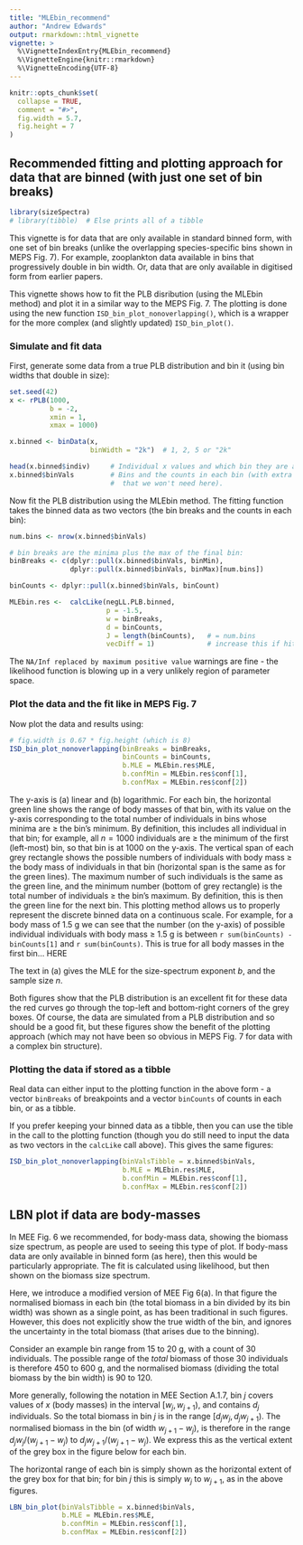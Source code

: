 ```yaml
---
title: "MLEbin_recommend"
author: "Andrew Edwards"
output: rmarkdown::html_vignette
vignette: >
  %\VignetteIndexEntry{MLEbin_recommend}
  %\VignetteEngine{knitr::rmarkdown}
  %\VignetteEncoding{UTF-8}
---
```


```r
knitr::opts_chunk$set(
  collapse = TRUE,
  comment = "#>",
  fig.width = 5.7,
  fig.height = 7
)
```

## Recommended fitting and plotting approach for data that are binned (with just one set of bin breaks)

```r
library(sizeSpectra)
# library(tibble)  # Else prints all of a tibble
```

This vignette is for data that are only available in standard binned form, with one
set of bin breaks (unlike the overlapping species-specific bins shown in MEPS
Fig. 7). For example, zooplankton data available in bins that progressively
double in bin width. Or, data that are only available in digitised form from earlier papers.

This vignette shows how to fit the PLB disribution (using the
MLEbin method) and plot it in a similar way to the MEPS Fig. 7. The plotting is
done using the new function `ISD_bin_plot_nonoverlapping()`, which is a wrapper
for the more complex (and slightly updated) `ISD_bin_plot()`.

### Simulate and fit data

First, generate some data from a true PLB distribution and bin it (using bin widths
that double in size):
```r
set.seed(42)
x <- rPLB(1000,
          b = -2,
          xmin = 1,
          xmax = 1000)

x.binned <- binData(x,
                    binWidth = "2k")  # 1, 2, 5 or "2k"

head(x.binned$indiv)     # Individual x values and which bin they are assigned to
x.binned$binVals         # Bins and the counts in each bin (with extra columns
                         #  that we won't need here).
```

Now fit the PLB distribution using the MLEbin method.
The fitting function takes the binned data as two vectors (the bin breaks
and the counts in each bin):
```r
num.bins <- nrow(x.binned$binVals)

# bin breaks are the minima plus the max of the final bin:
binBreaks <- c(dplyr::pull(x.binned$binVals, binMin),
               dplyr::pull(x.binned$binVals, binMax)[num.bins])

binCounts <- dplyr::pull(x.binned$binVals, binCount)

MLEbin.res <-  calcLike(negLL.PLB.binned,
                        p = -1.5,
                        w = binBreaks,
                        d = binCounts,
                        J = length(binCounts),   # = num.bins
                        vecDiff = 1)             # increase this if hit a bound
```
The `NA/Inf replaced by maximum positive value` warnings are fine - the
likelihood function is blowing up in a very unlikely region of parameter
space.

### Plot the data and the fit like in MEPS Fig. 7

Now plot the data and results using:
```r
# fig.width is 0.67 * fig.height (which is 8)
ISD_bin_plot_nonoverlapping(binBreaks = binBreaks,
                            binCounts = binCounts,
                            b.MLE = MLEbin.res$MLE,
                            b.confMin = MLEbin.res$conf[1],
                            b.confMax = MLEbin.res$conf[2])
```

The y-axis is (a) linear and (b) logarithmic. For each bin, the horizontal green
line shows the range of body masses of that bin, with its value
on the y-axis corresponding to the total number of individuals in bins whose
minima are $\geq$ the bin's minimum. By definition, this includes all individual
in that bin; for example, all $n = 1000$ individuals are $\geq$ the minimum of
the first (left-most) bin, so that bin is at $1000$ on the y-axis. The vertical
span of each grey rectangle shows the possible numbers of
individuals with body mass $\geq$ the
body mass of individuals in that bin (horizontal
span is the same as for the green lines). The maximum number of such individuals
is the same as the green line, and the minimum number (bottom of grey rectangle)
is the total number of individuals $\geq$ the bin's maximum. By definition, this is then the
green line for the next bin. This plotting method allows us to properly represent the
discrete binned data on a continuous scale. For example, for a body mass of 1.5
g we can see that the number (on the y-axis) of possible individual individuals with
body mass $\geq$ 1.5 g is between `r sum(binCounts) - binCounts[1]` and `r
sum(binCounts)`. This is true for all body masses in the first bin... HERE


The text
in (a) gives the MLE for the size-spectrum exponent
$b$, and the sample size $n$.

Both figures show that the PLB distribution is an excellent fit for these data
the red curves go through the top-left and bottom-right corners of the grey
boxes. Of course, the data are simulated from a PLB distribution and so should
be a good fit, but these figures show the benefit of the plotting approach
(which may not have been so obvious in MEPS Fig. 7 for data with a complex bin
structure).

### Plotting the data if stored as a tibble

Real data can either input to the plotting function in the above form - a vector `binBreaks`
of breakpoints and a vector `binCounts` of counts in each bin, or as a tibble.

If you prefer keeping your binned data as a tibble, then you can use the tible
in the call to the plotting function (though you do still need to input the data
as two vectors in the `calcLike` call above). This gives the same figures:
```r
ISD_bin_plot_nonoverlapping(binValsTibble = x.binned$binVals,
                            b.MLE = MLEbin.res$MLE,
                            b.confMin = MLEbin.res$conf[1],
                            b.confMax = MLEbin.res$conf[2])
```

## LBN plot if data are body-masses

In MEE Fig. 6 we recommended, for body-mass data, showing the biomass size
spectrum, as people are used to seeing this type of plot. If body-mass data are only
available in binned form (as here), then this would be particularly
appropriate. The fit is calculated using likelihood, but then shown on the
biomass size spectrum.

Here, we introduce a modified version of MEE Fig 6(a). In
that figure the normalised biomass in each bin (the total biomass in a bin divided
by its bin width) was shown as a single point, as has been traditional in such
figures. However, this does not explicitly show the true width of the bin, and
ignores the uncertainty in the total biomass (that arises due to the binning).

Consider an example bin range from 15 to 20 g, with a count of 30
individuals. The possible range of the *total* biomass of those 30 individuals is
therefore 450 to 600 g, and the normalised biomass (dividing the total biomass
by the bin width) is 90 to 120.

More generally,
following the notation in MEE Section A.1.7, bin $j$ covers values of $x$ (body
masses) in the interval $[w_j, w_{j+1})$, and contains $d_j$ individuals. So the
total biomass in bin $j$ is in the range $[d_j w_j, d_j w_{j+1})$. The
normalised biomass in the bin (of width $w_{j+1} - w_j$), is therefore
in the range $d_j w_j /(w_{j+1} - w_j)$ to $d_j w_{j+1} / (w_{j+1} - w_j)$. We
express this as the vertical extent of the grey box in the figure below for each bin.

The horizontal range of each bin is simply shown as the horizontal extent of the
grey box for that bin; for bin $j$ this is simply $w_j$ to $w_{j+1}$, as in the
above figures.

```r
LBN_bin_plot(binValsTibble = x.binned$binVals,
             b.MLE = MLEbin.res$MLE,
             b.confMin = MLEbin.res$conf[1],
             b.confMax = MLEbin.res$conf[2])
```
